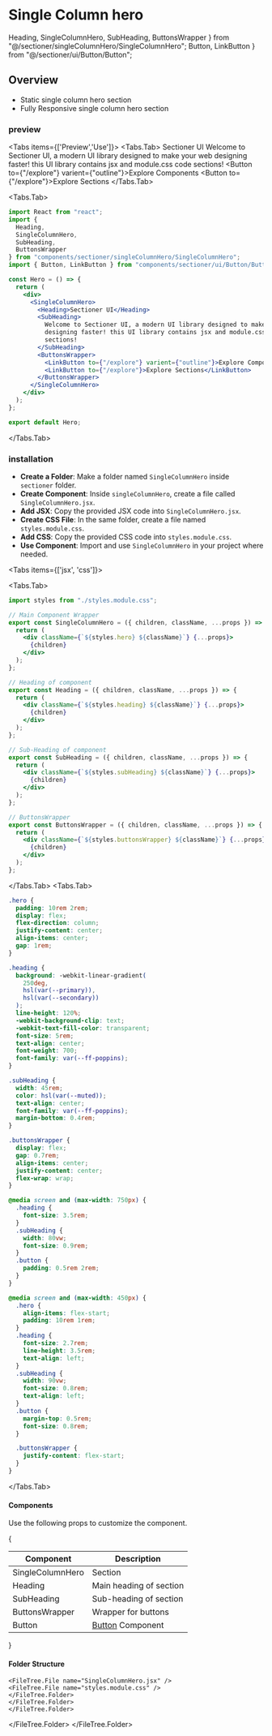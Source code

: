 # Single Column hero

  Heading,
  SingleColumnHero,
  SubHeading,
  ButtonsWrapper
} from "@/sectioner/singleColumnHero/SingleColumnHero";
  Button, LinkButton
} from "@/sectioner/ui/Button/Button";


## Overview 

- Static single column hero section
- Fully Responsive single column hero section

### preview



<Tabs items={['Preview','Use']}>
  <Tabs.Tab>
  <SectionWrapper>
      <SingleColumnHero>
        <Heading>Sectioner UI</Heading>
        <SubHeading>
          Welcome to Sectioner UI, a modern UI library designed to make your web
          designing faster! this UI library contains jsx and module.css code
          sections!
        </SubHeading>
        <ButtonsWrapper>
          <Button to={"/explore"} varient={"outline"}>Explore Components</Button>
          <Button to={"/explore"}>Explore Sections</Button>
        </ButtonsWrapper>
      </SingleColumnHero>
  </SectionWrapper>
  </Tabs.Tab>

  <Tabs.Tab>
  
```jsx showLineNumbers filename="App.jsx" copy {2-8,13-24}
import React from "react";
import {
  Heading,
  SingleColumnHero,
  SubHeading,
  ButtonsWrapper
} from "components/sectioner/singleColumnHero/SingleColumnHero";
import { Button, LinkButton } from "components/sectioner/ui/Button/Button";

const Hero = () => {
  return (
    <div>
      <SingleColumnHero>
        <Heading>Sectioner UI</Heading>
        <SubHeading>
          Welcome to Sectioner UI, a modern UI library designed to make your web
          designing faster! this UI library contains jsx and module.css code
          sections!
        </SubHeading>
        <ButtonsWrapper>
          <LinkButton to={"/explore"} varient={"outline"}>Explore Components</LinkButton>
          <LinkButton to={"/explore"}>Explore Sections</LinkButton>
        </ButtonsWrapper>
      </SingleColumnHero>
    </div>
  );
};

export default Hero;
```
  </Tabs.Tab>
  </Tabs>


### installation

- **Create a Folder**: Make a folder named `SingleColumnHero` inside `sectioner` folder.
- **Create Component**: Inside `singleColumnHero`, create a file called `SingleColumnHero.jsx`.
- **Add JSX**: Copy the provided JSX code into `SingleColumnHero.jsx`.
- **Create CSS File**: In the same folder, create a file named `styles.module.css`.
- **Add CSS**: Copy the provided CSS code into `styles.module.css`.
- **Use Component**: Import and use `SingleColumnHero` in your project where needed.


<Tabs items={['jsx', 'css']}>
  
  <Tabs.Tab>

```jsx showLineNumbers filename="sectioner/singleColumnHero/SingleColumnHero.jsx" copy
import styles from "./styles.module.css";

// Main Component Wrapper
export const SingleColumnHero = ({ children, className, ...props }) => {
  return (
    <div className={`${styles.hero} ${className}`} {...props}>
      {children}
    </div>
  );
};

// Heading of component
export const Heading = ({ children, className, ...props }) => {
  return (
    <div className={`${styles.heading} ${className}`} {...props}>
      {children}
    </div>
  );
};

// Sub-Heading of component
export const SubHeading = ({ children, className, ...props }) => {
  return (
    <div className={`${styles.subHeading} ${className}`} {...props}>
      {children}
    </div>
  );
};

// ButtonsWrapper
export const ButtonsWrapper = ({ children, className, ...props }) => {
  return (
    <div className={`${styles.buttonsWrapper} ${className}`} {...props}>
      {children}
    </div>
  );
};
```

  </Tabs.Tab>
<Tabs.Tab>
```css showLineNumbers filename="sectioner/singleColumnHero/styles.module.css" copy
.hero {
  padding: 10rem 2rem;
  display: flex;
  flex-direction: column;
  justify-content: center;
  align-items: center;
  gap: 1rem;
}

.heading {
  background: -webkit-linear-gradient(
    250deg,
    hsl(var(--primary)),
    hsl(var(--secondary))
  );
  line-height: 120%;
  -webkit-background-clip: text;
  -webkit-text-fill-color: transparent;
  font-size: 5rem;
  text-align: center;
  font-weight: 700;
  font-family: var(--ff-poppins);
}

.subHeading {
  width: 45rem;
  color: hsl(var(--muted));
  text-align: center;
  font-family: var(--ff-poppins);
  margin-bottom: 0.4rem;
}

.buttonsWrapper {
  display: flex;
  gap: 0.7rem;
  align-items: center;
  justify-content: center;
  flex-wrap: wrap;
}

@media screen and (max-width: 750px) {
  .heading {
    font-size: 3.5rem;
  }
  .subHeading {
    width: 80vw;
    font-size: 0.9rem;
  }
  .button {
    padding: 0.5rem 2rem;
  }
}

@media screen and (max-width: 450px) {
  .hero {
    align-items: flex-start;
    padding: 10rem 1rem;
  }
  .heading {
    font-size: 2.7rem;
    line-height: 3.5rem;
    text-align: left;
  }
  .subHeading {
    width: 90vw;
    font-size: 0.8rem;
    text-align: left;
  }
  .button {
    margin-top: 0.5rem;
    font-size: 0.8rem;
  }

  .buttonsWrapper {
    justify-content: flex-start;
  }
}
```
  </Tabs.Tab>
</Tabs>

#### Components

Use the following props to customize the component.

{<table className="nx-mt-6 nx-p-0 first:nx-mt-0">
  <thead>
    <tr>
      <th align="center">Component</th>
      <th align="center">Description</th>
    </tr>
  </thead>
  <tbody>
  <tr>
      <td>SingleColumnHero</td>
      <td>Section</td>
    </tr>
  <tr>
      <td>Heading</td>
      <td>Main heading of section</td>
    </tr>
    <tr>
      <td>SubHeading</td>
      <td>Sub-heading of section</td>
    </tr>
    <tr>
      <td>ButtonsWrapper</td>
      <td>Wrapper for buttons</td>
    </tr>
    <tr>
      <td>Button</td>
      <td> <a href="/docs/components/button">Button</a> Component</td>
    </tr>
  </tbody>
</table>
}

#### Folder Structure

 
<FileTree>
  <FileTree.Folder name="your-project" defaultOpen>
  <FileTree.Folder name="src" defaultOpen>
    <FileTree.Folder name="components" defaultOpen>
    <FileTree.Folder name="sectioner" defaultOpen>
      <FileTree.Folder name="singleColumnHero" defaultOpen>
        
    <FileTree.File name="SingleColumnHero.jsx" />
    <FileTree.File name="styles.module.css" />
    </FileTree.Folder>  
    </FileTree.Folder>
    </FileTree.Folder>
    
    
  </FileTree.Folder>
  </FileTree.Folder>
</FileTree>